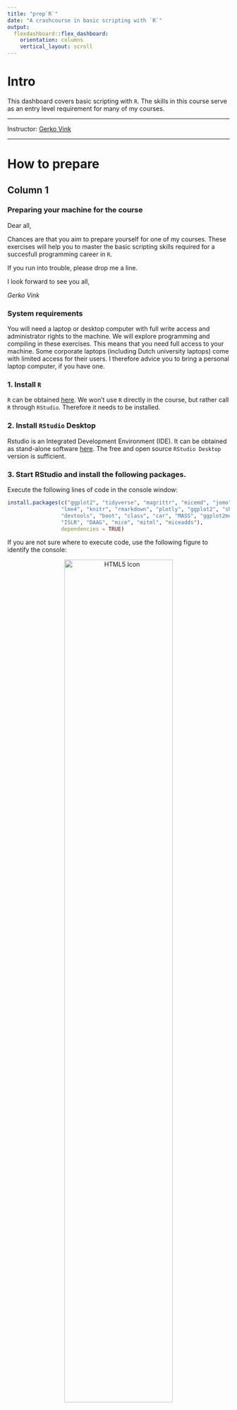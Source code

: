 ```yaml
---
title: "prep`R`"
date: "A crashcourse in basic scripting with `R`" 
output: 
  flexdashboard::flex_dashboard:
    orientation: columns
    vertical_layout: scroll
---
```


# Intro {.sidebar}

This dashboard covers basic scripting with `R`. The skills in this course serve as an entry level requirement for many of my courses. 

---

Instructor: [Gerko Vink](https://www.gerkovink.com) <br>

---

# How to prepare

## Column 1

### Preparing your machine for the course
Dear all, 

Chances are that you aim to prepare yourself for one of my courses. These exercises will help you to master the basic scripting skills required for a succesfull programming career in `R`. 

If you run into trouble, please drop me a line. 

I look forward to see you all,  

*Gerko Vink*

### **System requirements**

You will need a laptop or desktop computer with full write access and administrator rights to the machine. We will explore programming and compiling in these exercises. This means that you need full access to your machine. Some corporate laptops (including Dutch university laptops) come with limited access for their users. I therefore advice you to bring a personal laptop computer, if you have one. 

### **1. Install `R`**
`R` can be obtained [here](https://cran.r-project.org). We won't use `R` directly in the course, but rather call `R` through `RStudio`. Therefore it needs to be installed. 

### **2. Install `RStudio` Desktop**

Rstudio is an Integrated Development Environment (IDE). It can be obtained as stand-alone software [here](https://www.rstudio.com/products/rstudio/download/#download). The free and open source `RStudio Desktop` version is sufficient.

### **3. Start RStudio and install the following packages. **

Execute the following lines of code in the console window:

```r
install.packages(c("ggplot2", "tidyverse", "magrittr", "micemd", "jomo", "pan", 
                 "lme4", "knitr", "rmarkdown", "plotly", "ggplot2", "shiny", 
                 "devtools", "boot", "class", "car", "MASS", "ggplot2movies", 
                 "ISLR", "DAAG", "mice", "mitml", "miceadds"), 
                 dependencies = TRUE)
```

If you are not sure where to execute code, use the following figure to identify the console:

<center>
  <img src="console.png" alt="HTML5 Icon" width = 70%>
</center>

Just copy and paste the installation command and press the return key. When asked 

```r
Do you want to install from sources the package which needs 
compilation? (Yes/no/cancel)
```

type `Yes` in the console and press the return key. 

## Column 2

### **What if the steps to the left do not work for me?**
If all fails and you have insufficient rights to your machine, the following web-based service will offer a solution. 

1. Open a free account on [rstudio.cloud](https://rstudio.cloud). You can run your own cloud-based `RStudio` environment there. 

Naturally, you will need internet access for these services to be accessed. 

# Exercises

## Column 1

### `R` exercises
The introductory `R` exercise is threefold. We need to cover a lot of ground in these exercises to get you started with `R`.

- Make [Exercise 1](Exercise/Exercise_1_walkthrough.html). This exercise will get you started with `R` and `RStudio`.
- Make [Exercise 2](Exercise/Exercise_2_walkthrough.html).
- Make [Exercise 3](Exercise/Exercise_3_walkthrough.html).

### Exercise discussion
The below videodiscussions for the practical exercises explain the train of thought in the above exercise documents. 

- [Exercise 1 discussion](https://www.dropbox.com/s/qgxlrrl808klmjq/Exercise1_discussion.mp4?dl=0)
- [Exercise 2 discussion](https://www.dropbox.com/s/7bxqj6gn7occ0yr/Exercise%202_discussion.mp4?dl=0)
- [Exercise 3 discussion](https://www.dropbox.com/s/dl5jklj4oixfpxd/Exercise3_discussion.mp4?dl=0)


### If you have any questions
Please do not hesitate to [contact me](mailto:G.Vink@uu.nl), if you have questions. 

All the best, 

[Gerko](https://www.gerkovink.com)


